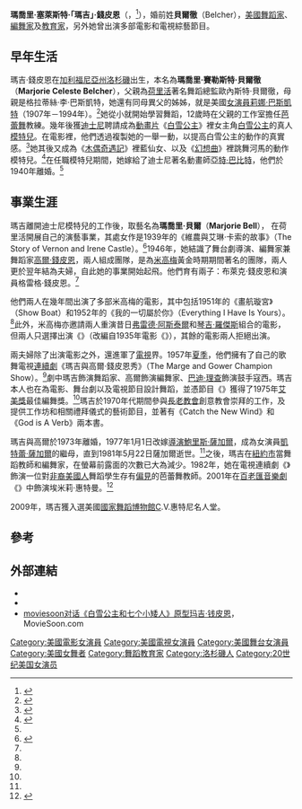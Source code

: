 {{Infobox person
| name          = 瑪吉·錢皮恩<br />Marge Champion
| image         = Marge Champion.jpg
| imagesize     = 
| birthname     = 瑪喬里·賽勒斯特·貝爾徹
| othername     = 瑪喬里·貝爾<br>瑪吉·錢皮恩·薩加爾 
| birth_date    = {{Birth date|1919|9|2|mf=y}}
| birth_place   = {{USA-1912}}[[加利福尼亞州|加利福尼亞州]][[洛杉磯|洛杉磯]]
| death_date    = {{Death date and age|2020|10|21|1919|9|2|mf=y}}
| death_place   = {{USA}}[[加利福尼亞州|加利福尼亞州]][[洛杉磯|洛杉磯]]
| occupation    = [[演員|演員]]、[[舞者|舞蹈家]]、[[編舞|編舞家]]、[[教育家|教育家]]
| spouse        = [[亞特·巴比特|亞特·巴比特]]（1937年－1940年）<br>[[高爾·錢皮恩|高爾·錢皮恩]]（1947年－1973年）<br>[[鮑里斯·薩加爾|鮑里斯·薩加爾]]（1977年－1981年）
| yearsactive   = 1930年代至今
}}

'''瑪喬里·塞萊斯特·「瑪吉」·錢皮恩'''（{{lang-en|Marjorie Celeste "Marge" Champion}}，{{bd|1919年|9月2日|2020年|10月21日|catIdx=Champion, Marge}}<ref name="NYT obit">{{cite news|title=Marge Champion, Dancer, Actor and Choreographer, Dies at 101|url=https://www.nytimes.com/2020/10/22/arts/dance/marge-champion-dead.html|first=Robert D.|last=McFadden|date=2020-10-22|access-date=2020-10-22|newspaper=The New York Times|archive-date=2020-10-22|archive-url=https://web.archive.org/web/20201022132738/https://www.nytimes.com/2020/10/22/arts/dance/marge-champion-dead.html|dead-url=no}}</ref>），婚前姓'''貝爾徹'''（Belcher），[[美國|美國]][[舞者|舞蹈家]]、[[編舞|編舞家]]及[[教育家|教育家]]，另外她曾出演多部電影和電視綜藝節目。

==早年生活==
瑪吉·錢皮恩在[[加利福尼亞州|加利福尼亞州]][[洛杉磯|洛杉磯]]出生，本名為'''瑪喬里·賽勒斯特·貝爾徹'''（'''Marjorie Celeste Belcher'''），父親為[[荷里活|荷里活]]著名舞蹈總監歐內斯特·貝爾徹，母親是格拉蒂絲·李·巴斯凱特，她還有同母異父的姊姊，就是美國[[演員|女演員]][[莉娜·巴斯凱特|莉娜·巴斯凱特]]（1907年－1994年）。<ref name=imdb-lena>{{cite web | language=en | author=Gary Brumburgh | title=Biography for Lina Basquette | url=http://www.imdb.com/name/nm0060012/bio | work=The Internet Movie Database | year=2008 | accessdate=2008-10-14 | archive-date=2012-10-01 | archive-url=https://www.webcitation.org/6B62KiMTh?url=http://www.imdb.com/name/nm0060012/bio | dead-url=no }}</ref>她從小就開始學習舞蹈，12歲時在父親的工作室擔任[[芭蕾舞|芭蕾舞]]教練。幾年後獲[[華特迪士尼公司|迪士尼]]聘請成為[[迪士尼經典動畫長片|動畫片]]《[[白雪公主_(1937年電影)|白雪公主]]》裡女主角[[白雪公主|白雪公主]]的真人[[模特兒|模特兒]]。在電影裡，他們透過複製她的一舉一動，以提高白雪公主的動作的真實感。<ref name="Grant">{{cite book | language = en | author = John Grant | title = The Encyclopedia of Walt Disney's Animated Characters: From Mickey Mouse to Aladdin | url = https://archive.org/details/encyclopediaofwa0000gran_y6w1 | date = 12 February 1993 | location = New York | publisher = Hyperion Books | isbn = 1562829041 | pages = [https://archive.org/details/encyclopediaofwa0000gran_y6w1/page/64 64] }}</ref>她其後又成為《[[木偶奇遇记_(电影)|木偶奇遇記]]》裡藍仙女、以及《[[幻想曲_(电影)|幻想曲]]》裡跳舞河馬的動作模特兒。<ref>{{cite book | language = en | author = Leonard Maltin | title = The Disney Films : 3rd Edition | url = https://archive.org/details/disneyfilms0000malt | date = 1995 | location = New York | publisher = Hyperion Books | isbn = 0786881372 | pages = [https://archive.org/details/disneyfilms0000malt/page/37 37] }}</ref>在任職模特兒期間，她嫁給了迪士尼著名動畫師[[亞特·巴比特|亞特·巴比特]]，他們於1940年離婚。<ref name="Grant"/>

==事業生涯==
瑪吉離開迪士尼模特兒的工作後，取藝名為'''瑪喬里·貝爾'''（'''Marjorie Bell'''）， 在荷里活開展自己的演藝事業，其處女作是1939年的《維農與艾琳·卡索的故事》（The Story of Vernon and Irene Castle）。<ref name="黑龍江新聞網">{{cite web | language = zh | publisher = 黑龍江新聞網 | title = 『白雪公主』年逾90仍在跳舞 | url = http://wwwbig5.hljnews.cn/lnrb/system/2010/02/20/010554925.shtml | author = 楊慧 | date = 2010-02-20 | accessdate = 2011-02-01 }}{{dead link|date=2018年3月 |bot=InternetArchiveBot |fix-attempted=yes }}</ref>1946年，她結識了舞台劇導演、編舞家兼舞蹈家[[高爾·錢皮恩|高爾·錢皮恩]]，兩人組成團隊，是為[[米高梅公司|米高梅]]黃金時期期間著名的團隊，兩人更於翌年結為夫婦，自此她的事業開始起飛。他們育有兩子：布萊克·錢皮恩和演員格雷格·錢皮恩。<ref name="黑龍江新聞網"/>

他們兩人在幾年間出演了多部米高梅的電影，其中包括1951年的《畫航璇宮》（Show Boat）和1952年的《我的一切屬於你》（Everything I Have Is Yours）。<ref name="黑龍江新聞網"/>此外，米高梅亦邀請兩人重演昔日[[弗雷德·阿斯泰爾|弗雷德·阿斯泰爾]]和[[琴吉·羅傑斯|琴吉·羅傑斯]]組合的電影，但兩人只選擇出演《{{tsl|en|Lovely to Look At|賞心悅目}}》（改編自1935年電影《{{tsl|en|Roberta (1935 film)|羅貝塔 (1935年電影)|羅貝塔}}》），其餘的電影兩人拒絕出演。

兩夫婦除了出演電影之外，還進軍了[[電視|電視]]界。1957年[[夏季|夏季]]，他們擁有了自己的歌舞電視[[劇集|連續劇]]《瑪吉與高爾·錢皮恩秀》（The Marge and Gower Champion Show）。<ref name="黑龍江新聞網"/>劇中瑪吉飾演舞蹈家、高爾飾演編舞家、[[巴迪·理查|巴迪·理查]]飾演鼓手寇西。瑪吉本人也在為電影、舞台劇以及電視節目設計舞蹈，並憑節目《{{tsl|en|Queen of the Stardust Ballroom|星塵芭蕾舞廳皇后}}》獲得了1975年[[艾美獎|艾美獎]]最佳編舞獎。<ref name="黑龍江新聞網"/>瑪吉於1970年代期間參與[[長老會_(美國)|長老教會]]創意教會崇拜的工作，及提供工作坊和相關禮拜儀式的藝術節目，並著有《Catch the New Wind》和《God is A Verb》兩本書。

瑪吉與高爾於1973年離婚，1977年1月1日改嫁[[導演|導演]][[鮑里斯·薩加爾|鮑里斯·薩加爾]]，成為女演員[[凱特蕾·薩加爾|凱特蕾·薩加爾]]的繼母，直到1981年5月22日薩加爾逝世。<ref name="黑龍江新聞網"/>之後，瑪吉在[[紐約市|紐約市]]當舞蹈教師和編舞家，在螢幕前露面的次數已大為減少。1982年，她在電視連續劇《{{tsl|en|Fame (1982 TV series)|名揚四海 (1982年電視連續劇)|名揚四海}}》飾演一位對[[非裔美國人|非裔美國人]]舞蹈學生存有[[偏見|偏見]]的芭蕾舞教師。2001年在[[百老匯劇院|百老匯]][[音樂劇|音樂劇]]《{{tsl|en|Follies|癡人大秀}}》中飾演埃米莉·惠特曼。<ref>{{cite web | language = zh | publisher = 音樂劇的秘密花園 | title = 二○○○～二○○一年新一季百老匯重要音樂劇舊劇新演消息之一：《癡人大秀》（Follies） | url = http://web.my8d.net/x29df/follies4.html | author = Edwin W. Chen | accessdate = 2011-02-01 | deadurl = yes | archiveurl = https://web.archive.org/web/20100413171815/http://web.my8d.net/x29df/follies4.html | archivedate = 2010-04-13 }}</ref>

2009年，瑪吉獲入選美國[[國家舞蹈博物館|國家舞蹈博物館]]C.V.惠特尼名人堂。

==參考==
{{reflist}}

==外部連結==
* {{IMDb name|150718}}
* {{Amg name|12170}}
* [https://web.archive.org/web/20111014195327/http://mymovie.blogbus.com/logs/56915506.html moviesoon对话《白雪公主和七个小矮人》原型玛吉·钱皮恩]，MovieSoon.com

{{Authority control}}
{{DEFAULTSORT:Champion, Marge}}
[[Category:美國電影女演員|Category:美國電影女演員]]
[[Category:美國電視女演員|Category:美國電視女演員]]
[[Category:美國舞台女演員|Category:美國舞台女演員]]
[[Category:美國女舞者|Category:美國女舞者]]
[[Category:舞蹈教育家|Category:舞蹈教育家]]
[[Category:洛杉磯人|Category:洛杉磯人]]
[[Category:20世纪美国女演员|Category:20世纪美国女演员]]